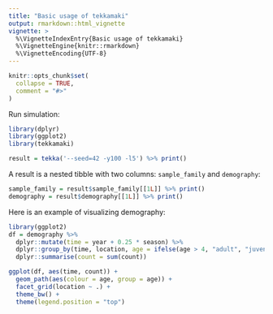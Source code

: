 ```yaml
---
title: "Basic usage of tekkamaki"
output: rmarkdown::html_vignette
vignette: >
  %\VignetteIndexEntry{Basic usage of tekkamaki}
  %\VignetteEngine{knitr::rmarkdown}
  %\VignetteEncoding{UTF-8}
---
```


```r
knitr::opts_chunk$set(
  collapse = TRUE,
  comment = "#>"
)
```

Run simulation:

```r
library(dplyr)
library(ggplot2)
library(tekkamaki)

result = tekka('--seed=42 -y100 -l5') %>% print()
```

A result is a nested tibble with two columns: `sample_family` and `demography`:

```r
sample_family = result$sample_family[[1L]] %>% print()
demography = result$demography[[1L]] %>% print()
```

Here is an example of visualizing demography:

```r
library(ggplot2)
df = demography %>%
  dplyr::mutate(time = year + 0.25 * season) %>%
  dplyr::group_by(time, location, age = ifelse(age > 4, "adult", "juvenile")) %>%
  dplyr::summarise(count = sum(count))

ggplot(df, aes(time, count)) +
  geom_path(aes(colour = age, group = age)) +
  facet_grid(location ~ .) +
  theme_bw() +
  theme(legend.position = "top")
```
